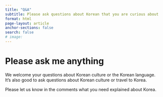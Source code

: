 ```yaml
---
title: "Q&A"
subtitle: Please ask questions about Korean that you are curious about.
format: html
page-layout: article
anchor-sections: false
search: false
# image:
---
```


# Please ask me anything {.unnumbered}

We welcome your questions about Korean culture or the Korean language. It's also good to ask questions about Korean culture or travel to Korea.

Please let us know in the comments what you need explained about Korea.
